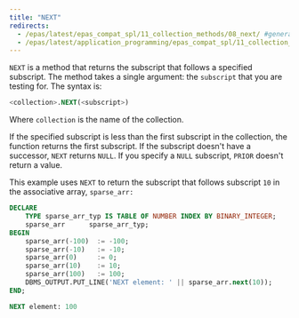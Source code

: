 ```yaml
---
title: "NEXT"
redirects:
  - /epas/latest/epas_compat_spl/11_collection_methods/08_next/ #generated for docs/epas/reorg-role-use-case-mode
  - /epas/latest/application_programming/epas_compat_spl/11_collection_methods/08_next/
---
```


<div id="next" class="registered_link"></div>

`NEXT` is a method that returns the subscript that follows a specified subscript. The method takes a single argument: the `subscript` that you are testing for. The syntax is:

```sql
<collection>.NEXT(<subscript>)
```

Where `collection` is the name of the collection.

If the specified subscript is less than the first subscript in the collection, the function returns the first subscript. If the subscript doesn't have a successor, `NEXT` returns `NULL`. If you specify a `NULL` subscript, `PRIOR` doesn't return a value.

This example uses `NEXT` to return the subscript that follows subscript `10` in the associative array, `sparse_arr:`

```sql
DECLARE
    TYPE sparse_arr_typ IS TABLE OF NUMBER INDEX BY BINARY_INTEGER;
    sparse_arr      sparse_arr_typ;
BEGIN
    sparse_arr(-100)  := -100;
    sparse_arr(-10)   := -10;
    sparse_arr(0)     := 0;
    sparse_arr(10)    := 10;
    sparse_arr(100)   := 100;
    DBMS_OUTPUT.PUT_LINE('NEXT element: ' || sparse_arr.next(10));
END;

NEXT element: 100
```
